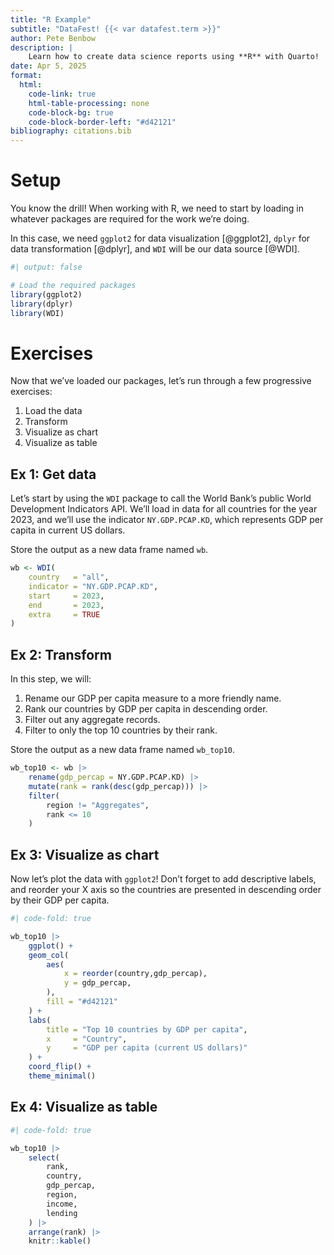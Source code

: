 ```yaml
---
title: "R Example"
subtitle: "DataFest! {{< var datafest.term >}}"
author: Pete Benbow
description: |
    Learn how to create data science reports using **R** with Quarto!
date: Apr 5, 2025
format:
  html:
    code-link: true
    html-table-processing: none
    code-block-bg: true
    code-block-border-left: "#d42121"
bibliography: citations.bib
---
```


# Setup

You know the drill! When working with R, we need to start by loading in whatever packages are required for the work we're doing.

In this case, we need `ggplot2` for data visualization [@ggplot2], `dplyr` for data transformation [@dplyr], and `WDI` will be our data source [@WDI].

``` r
#| output: false

# Load the required packages
library(ggplot2)
library(dplyr)
library(WDI)
```

# Exercises

Now that we've loaded our packages, let's run through a few progressive exercises:

1. Load the data
2. Transform
3. Visualize as chart
4. Visualize as table

## Ex 1: Get data

Let's start by using the `WDI` package to call the World Bank's public World Development Indicators API. We'll load in data for all countries for the year 2023, and we'll use the indicator `NY.GDP.PCAP.KD`, which represents GDP per capita in current US dollars.

::: {.callout-tip collapse="true"}
Store the output as a new data frame named `wb`.
:::

``` r

wb <- WDI(
    country   = "all",
    indicator = "NY.GDP.PCAP.KD",
    start     = 2023,
    end       = 2023,
    extra     = TRUE
) 
```

## Ex 2: Transform

In this step, we will:

1. Rename our GDP per capita measure to a more friendly name.
2. Rank our countries by GDP per capita in descending order.
3. Filter out any aggregate records.
4. Filter to only the top 10 countries by their rank.

::: {.callout-tip collapse="true"}
Store the output as a new data frame named `wb_top10`.
:::

```r
wb_top10 <- wb |>
    rename(gdp_percap = NY.GDP.PCAP.KD) |> 
    mutate(rank = rank(desc(gdp_percap))) |>
    filter(
        region != "Aggregates",
        rank <= 10
    )
```

## Ex 3: Visualize as chart

Now let's plot the data with `ggplot2`! Don't forget to add descriptive labels, and reorder your X axis so the countries are presented in descending order by their GDP per capita.

``` r
#| code-fold: true

wb_top10 |>
    ggplot() + 
    geom_col(
        aes(
            x = reorder(country,gdp_percap),
            y = gdp_percap,
        ),
        fill = "#d42121"
    ) + 
    labs(
        title = "Top 10 countries by GDP per capita",
        x     = "Country",
        y     = "GDP per capita (current US dollars)"
    ) + 
    coord_flip() + 
    theme_minimal()
```

## Ex 4: Visualize as table

```r
#| code-fold: true

wb_top10 |>
    select(
        rank,
        country,
        gdp_percap,
        region,
        income,
        lending
    ) |> 
    arrange(rank) |> 
    knitr::kable()
```

